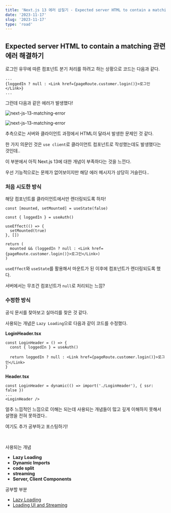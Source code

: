 ```yaml
---
title: 'Next.js 13 에러 삽질기 - Expected server HTML to contain a matching'
date: '2023-11-17'
slug: '2023-11-17'
type: 'road'
---
```


## Expected server HTML to contain a matching 관련 에러 해결하기

로그인 유무에 따른 컴포넌트 분기 처리를 하려고 하는 상황으로 코드는 다음과 같다.

```tsx
...
{loggedIn ? null : <Link href={pageRoute.customer.login()}>로그인</Link>}
...
```

그런데 다음과 같은 에러가 발생했다!

<Image
  src="https://raw.githubusercontent.com/jgjgill/blog/main/roads/images/next-js-13-matching-error.png"
  alt="next-js-13-matching-error"
/>

<Image
  src="https://github.com/jgjgill/blog/assets/79239852/d086aeeb-907d-4249-a801-d51e1ea9526e"
  alt="next-js-13-matching-error"
/>

추측으로는 서버와 클라이언트 과정에서 HTML이 달라서 발생한 문제인 것 같다.

한 가지 의문인 것은 `use client`로 클라이언트 컴포넌트로 작성했는데도 발생했다는 것인데..

이 부분에서 아직 Next.js 13에 대한 개념이 부족하다는 것을 느낀다.

우선 기능적으로는 문제가 없어보이지만 해당 에러 메시지가 상당히 거슬린다..

### 처음 시도한 방식

해당 컴포넌트를 클라이언트에서만 렌더링되도록 하자!

```tsx
const [mounted, setMounted] = useState(false)

const { loggedIn } = useAuth()

useEffect(() => {
  setMounted(true)
}, [])

return (
  mounted && (loggedIn ? null : <Link href={pageRoute.customer.login()}>로그인</Link>)
)
```

`useEffect`와 `useState`를 활용해서 마운트가 된 이후에 컴포넌트가 렌더링되도록 했다.

서버에서는 무조건 컴포넌트가 `null`로 처리되는 느낌?

### 수정한 방식

공식 문서를 찾아보고 실마리를 찾은 것 같다.

사용되는 개념은 `Lazy Loading`으로 다음과 같이 코드를 수정했다.

**LoginHeader.tsx**

```tsx
const LoginHeader = () => {
  const { loggedIn } = useAuth()

  return loggedIn ? null : <Link href={pageRoute.customer.login()}>로그인</Link>
}
```

**Header.tsx**

```tsx
const LoginHeader = dynamic(() => import('./LoginHeader'), { ssr: false })
...
<LoginHeader />
```

얼추 느낌적인 느낌으로 이해는 되는데 사용되는 개념들이 많고 깊게 이해하지 못해서 설명을 전혀 못하겠다..

여기도 추가 공부하고 포스팅하기!

<br />

사용되는 개념

- **Lazy Loading**
- **Dynamic Imports**
- **code split**
- **streaming**
- **Server, Client Components**

공부할 부분

- [Lazy Loading](https://nextjs.org/docs/app/building-your-application/optimizing/lazy-loading)
- [Loading UI and Streaming](https://nextjs.org/docs/app/building-your-application/routing/loading-ui-and-streaming)
